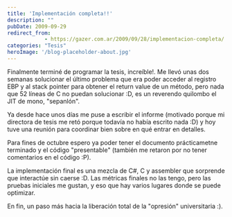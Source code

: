 ```yaml
---
title: 'Implementación completa!!'
description: ""
pubDate: 2009-09-29
redirect_from: 
            - https://gazer.com.ar/2009/09/28/implementacion-completa/
categories: "Tesis"
heroImage: '/blog-placeholder-about.jpg'
---
```

Finalmente terminé de programar la tesis, increíble!. Me llevó unas dos semanas solucionar el último problema que era poder acceder al registro EBP y al stack pointer para obtener el return value de un método, pero nada que 52 líneas de C no puedan solucionar :D, es un reverendo quilombo el JIT de mono, "sepanlón".

Ya desde hace unos días me puse a escribir el informe (motivado porque mi directora de tesis me retó porque todavía no había escrito nada :D) y hoy tuve una reunión para coordinar bien sobre en qué entrar en detalles.

Para fines de octubre espero ya poder tener el documento prácticametne terminado y el código "presentable" (también me retaron por no tener comentarios en el código :P).

La implementación final es una mezcla de C#, C y assembler que sorprende que interactúe sin caerse :D. Las métricas finales no las tengo, pero las pruebas iniciales me gustan, y eso que hay varios lugares donde se puede optimizar.

En fin, un paso más hacia la liberación total de la "opresión" universitaria :).
